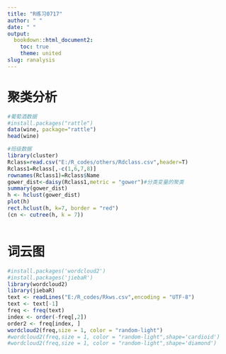 ```yaml
---
title: "R练习0717"
author: " "
date: " "
output:
  bookdown::html_document2:
    toc: true
    theme: united
slug: ranalysis
---
```


# 聚类分析

```r
#葡萄酒数据
#install.packages("rattle")
data(wine, package="rattle")
head(wine)

#班级数据
library(cluster)
Rclass=read.csv("E:/R_codes/others/Rdclass.csv",header=T)
Rclass1=Rclass[,-c(1,6,7,8)]
rownames(Rclass1)=Rclass$Name
gower_dist<-daisy(Rclass1,metric = "gower")#分类变量的聚类
summary(gower_dist)
h <- hclust(gower_dist)
plot(h)
rect.hclust(h, k=7, border = "red")
(cn <- cutree(h, k = 7))



```

# 词云图

```r
#install.packages('wordcloud2')
#install.packages('jiebaR')
library(wordcloud2)
library(jiebaR)
text <- readLines("E:/R_codes/Rkws.csv",encoding = "UTF-8")
text <- text[-1] 
freq <- freq(text)
index <- order(-freq[,2]) 
order2 <- freq[index, ]
wordcloud2(freq,size = 1, color = "random-light")
#wordcloud2(freq,size = 1, color = "random-light",shape='cardioid')
#wordcloud2(freq,size = 1, color = "random-light",shape='diamond')
```




























